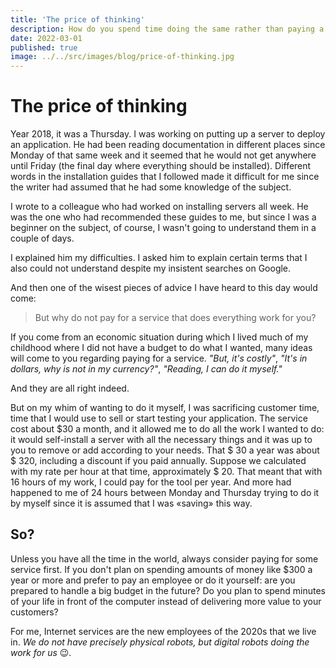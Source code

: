 ```yaml
---
title: 'The price of thinking'
description: How do you spend time doing the same rather than paying a subscription
date: 2022-03-01
published: true
image: ../../src/images/blog/price-of-thinking.jpg
---
```


# The price of thinking

Year 2018, it was a Thursday. I was working on putting up a server to deploy an application. He had been reading documentation in different places since Monday of that same week and it seemed that he would not get anywhere until Friday (the final day where everything should be installed). Different words in the installation guides that I followed made it difficult for me since the writer had assumed that he had some knowledge of the subject.

I wrote to a colleague who had worked on installing servers all week. He was the one who had recommended these guides to me, but since I was a beginner on the subject, of course, I wasn't going to understand them in a couple of days.

I explained him my difficulties. I asked him to explain certain terms that I also could not understand despite my insistent searches on Google.

And then one of the wisest pieces of advice I have heard to this day would come:

> But why do not pay for a service that does everything work for you?

If you come from an economic situation during which I lived much of my childhood where I did not have a budget to do what I wanted, many ideas will come to you regarding paying for a service. _"But, it's costly"_, _"It's in dollars, why is not in my currency?"_, _"Reading, I can do it myself."_

And they are all right indeed.

But on my whim of wanting to do it myself, I was sacrificing customer time, time that I would use to sell or start testing your application. The service cost about $30 a month, and it allowed me to do all the work I wanted to do: it would self-install a server with all the necessary things and it was up to you to remove or add according to your needs. That $ 30 a year was about $ 320, including a discount if you paid annually. Suppose we calculated with my rate per hour at that time, approximately $ 20. That meant that with 16 hours of my work, I could pay for the tool per year. And more had happened to me of 24 hours between Monday and Thursday trying to do it by myself since it is assumed that I was «saving» this way.

## So?

Unless you have all the time in the world, always consider paying for some service first. If you don't plan on spending amounts of money like $300 a year or more and prefer to pay an employee or do it yourself: are you prepared to handle a big budget in the future? Do you plan to spend minutes of your life in front of the computer instead of delivering more value to your customers?

For me, Internet services are the new employees of the 2020s that we live in. _We do not have precisely physical robots, but digital robots doing the work for us_
😉.
